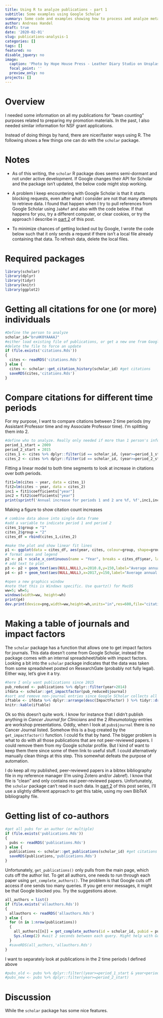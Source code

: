 ```yaml
---
title: Using R to analyze publications - part 1
subtitle: Some examples using Google Scholar
summary: Some code and examples showing how to process and analyze meta-data for a set of publications using the `scholar` R package. 
author: Andreas Handel
draft: true
date: '2020-02-01'
slug: publications-analysis-1
categories: []
tags: []
featured: no
disable_jquery: no
image:
  caption: 'Photo by Hope House Press - Leather Diary Studio on Unsplash'
  focal_point: ''
  preview_only: no
projects: []
---
```



# Overview

I needed some information on all my publications for "bean counting" purposes related to preparing my promotion materials. In the past, I also needed similar information for NSF grant applications. 

Instead of doing things by hand, there are nicer/faster ways using R. The following shows a few things one can do with the `scholar` package.

# Notes

* As of this writing, the `scholar` R package does seems semi-dormant and not under active development. If Google changes their API for Scholar and the package isn't updated, the below code might stop working. 

* A problem I keep encountering with Google Scholar is that it starts blocking requests, even after what I consider are not that many attempts to retrieve data. I found that happen when I try to pull references from Google Scholar using `JabRef` and also with the code below. If that happens for you, try a different computer, or clear cookies, or try the approach I describe in [part 2](/post/publication-analysis-2/) of this post.

* To minimize chances of getting locked out by Google, I wrote the code below such that it only sends a request if there isn't a local file already containing that data. To refresh data, delete the local files.

# Required packages

```r
library(scholar)
library(dplyr)
library(tidyr)
library(knitr)
library(ggplot2)
```

# Getting all citations for one (or more) individuals

```r
#Define the person to analyze
scholar_id="bruHK0YAAAAJ" 
#either load existing file of publications, or get a new one from Google Scholar
#delete the file to force an update
if (file.exists('citations.Rds'))
{
  cites <- readRDS('citations.Rds')
} else {
  cites <- scholar::get_citation_history(scholar_id) #get citations
  saveRDS(cites,'citations.Rds')
}
```

# Compare citations for different time periods

For my purpose, I want to compare citations between 2 time periods (my Assistant Professor time and my Associate Professor time). I'm splitting them into 2.

```r
#define who to analyze. Really only needed if more than 1 person's information is pulled above.
period_1_start = 2009
period_2_start = 2015
cites_1 <- cites %>% dplyr::filter(id == scholar_id, (year>=period_1_start & year<period_2_start ))
cites_2 <- cites %>% dplyr::filter(id == scholar_id, (year>=period_2_start & year<2020 )) #remove last year since it's not a full year
```

Fitting a linear model to both time segments to look at increase in citations over both periods.
```r
fit1=lm(cites ~ year, data = cites_1)
fit2=lm(cites ~ year, data = cites_2)
inc1 = fit1$coefficients["year"]
inc2 = fit2$coefficients["year"] 
print(sprintf('Annual increase for periods 1 and 2 are %f, %f',inc1,inc2))
```

Making a figure to show citation count increases

```r
# combine data above into single data frame
#add a variable to indicate period 1 and period 2
cites_1$group = "1"
cites_2$group = "2"
cites_df = rbind(cites_1,cites_2)

#make the plot and show linear fit lines
p1 <- ggplot(data = cites_df, aes(year, cites, colour=group, shape=group)) + geom_point(size = I(4)) + geom_smooth(method="lm",aes(group = group), se = F, size=1.5)  
# format axes and legend
p2 <- p1 + scale_x_continuous(name = "Year", breaks = cites_df$year, labels = cites_df$year) + scale_y_continuous("Citations according to Google Scholar") + theme_bw(base_size=14) + theme(legend.position="none") 
# add text to plot
p3 <- p2 + geom_text(aes(NULL,NULL),x=2010.8,y=150,label="Average annual \n increase 23%",color="black",size=5.5)
p4 <- p3 + geom_text(aes(NULL,NULL),x=2017,y=150,label="Average annual \n increase 45%",color="black",size=5.5) 

#open a new graphics window
#note that this is Windows specific. Use quartz() for MacOS
ww=5; wh=5; 
windows(width=ww, height=wh)					
print(p4)
dev.print(device=png,width=ww,height=wh,units="in",res=600,file="citations.png")
```



# Making a table of journals and impact factors

The `scholar` package has a function that allows one to get impact factors for journals. This data doesn't come from Google Scholar, instead the package comes with an internal spreadsheet/table with impact factors. Looking a bit into the `scholar` package indicates that the data was taken from some spreadsheet posted on ResearchGate (probably not fully legal). Either way, let's give it a try.


```r
#here I only want publications since 2015
pub_reduced <- publications %>% dplyr::filter(year>2014)
ifdata <- scholar::get_impactfactor(pub_reduced$journal) 
#sort and remove non-journal entries since Google SCholar collects all kinds of 'publications', including items other than standard peer-reviewed papers
iftable <- ifdata %>% dplyr::arrange(desc(ImpactFactor) ) %>% tidyr::drop_na()
knitr::kable(iftable)
```

Ok so this doesn't quite work. I know for instance that I didn't publish anything in _Cancer Journal for Clinicians_ and the 2 _Rheumatology_ entries are workshop presentations. Oddly, when I look at `pubs$journal` there is no Cancer Journal listed. Somehow this is a bug created by the `get_impactfactor()` function. I could fix that by hand. The bigger problem is what to do with all those publications that are not peer-reviewed papers. I could remove them from my Google scholar profile. But I kind of want to keep them there since some of them link to useful stuff. I could alternatively manually clean things at this step. This somewhat defeats the purpose of automation. 

I do keep all my published, peer-reviewed papers in a bibtex bibliography file in my reference manager (I'm using Zotero and/or Jabref). I know that file is "clean" and only contains real peer-reviewed papers. Unfortunately, the `scholar` package can't read in such data. In [part 2](/post/publication-analysis-2/) of this post series, I'll use a slightly different approach to get this table, using my own BibTeX bibliography file.


# Getting list of co-authors



```r
#get all pubs for an author (or multiple)
if (file.exists('publications.Rds'))
{
  pubs <- readRDS('publications.Rds')
} else {
  publications <- scholar::get_publications(scholar_id) #get citations
  saveRDS(publications,'publications.Rds')
}
```

Unfortunately, `get_publications()` only pulls from the main page, which cuts off the author list. To get all authors, one needs to run through each paper using `get_complete_authors()`. 
The problem is that Google cuts off access if one sends too many queries. If you get error messages, it might be that Google blocked you. Try the suggestions above. 

```r
all_authors = list()
if (file.exists('allauthors.Rds'))
{
  allauthors <- readRDS('allauthors.Rds')
} else {
  for (n in 1:nrow(publications)) 
  {
    all_authors[[n]] = get_complete_authors(id = scholar_id, pubid = publications[n,]$pubid)
    Sys.sleep(2) #wait 2 seconds between each query. Might help with Google not thinking we are querying too much/too fast. Not sure if it really helps though. 
  }
  #saveRDS(all_authors,'allauthors.Rds')
}
```


I want to separately look at publications in the 2 time periods I defined above
```r
#pubs_old <- pubs %>% dplyr::filter((year>=period_1_start & year<period_2_start ))
#pubs_new <- pubs %>% dplyr::filter(year>=period_2_start)
```


# Discussion

While the `scholar` package has some nice features.



